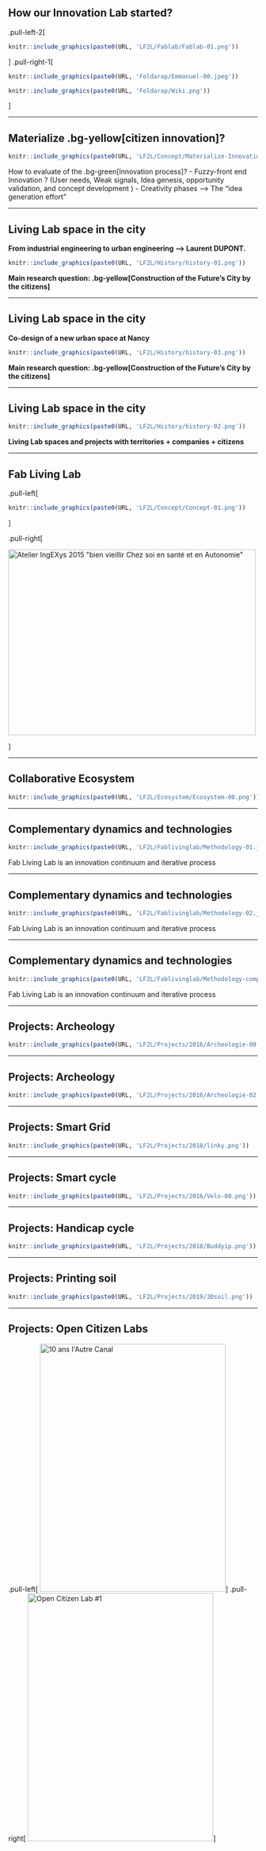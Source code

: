 
##  How our Innovation Lab started?

 .pull-left-2[
```r
knitr::include_graphics(paste0(URL, 'LF2L/Fablab/Fablab-01.png'))
```
]
.pull-right-1[
```r
knitr::include_graphics(paste0(URL, 'Foldarap/Emmanuel-00.jpeg'))
```

```r
knitr::include_graphics(paste0(URL, 'Foldarap/Wiki.png'))
```

]

---

## Materialize .bg-yellow[citizen innovation]?

```r
knitr::include_graphics(paste0(URL, 'LF2L/Concept/Materialize-Innovation-00.png'))
```

How to evaluate of the .bg-green[Innovation process]?
  - Fuzzy-front end Innovation ? (User needs, Weak signals, Idea genesis, opportunity validation, and concept development )
  - Creativity phases --> The “idea generation effort”

---


## Living Lab space in the city 

**From industrial engineering to urban engineering -->
Laurent DUPONT.**

```r
knitr::include_graphics(paste0(URL, 'LF2L/History/history-01.png'))
```

**Main research question: .bg-yellow[Construction of the Future's City by the citizens]**


---

## Living Lab space in the city 

**Co-design of a new urban space at Nancy**

```r
knitr::include_graphics(paste0(URL, 'LF2L/History/history-03.png'))
```

**Main research question: .bg-yellow[Construction of the Future's City by the citizens]**



---

## Living Lab space in the city 

```r
knitr::include_graphics(paste0(URL, 'LF2L/History/history-02.png'))
```

**Living Lab spaces and projects with territories + companies + citizens**

---

## Fab Living Lab

.pull-left[
```r
knitr::include_graphics(paste0(URL, 'LF2L/Concept/Concept-01.png'))
```
]

.pull-right[

<a data-flickr-embed="true" data-footer="true" data-context="true" href="https://www.flickr.com/photos/101465988@N05/23765370036/in/album-72157662300970412/" title="Atelier IngEXys 2015 &quot;bien vieillir Chez soi en santé et en Autonomie&quot;"><img src="https://live.staticflickr.com/5659/23765370036_9a56e99312.jpg" width="500" height="375" alt="Atelier IngEXys 2015 &quot;bien vieillir Chez soi en santé et en Autonomie&quot;"></a><script async src="//embedr.flickr.com/assets/client-code.js" charset="utf-8"></script>

]


---


## Collaborative Ecosystem 

```r
knitr::include_graphics(paste0(URL, 'LF2L/Ecosystem/Ecosystem-00.png'))
```


---

## Complementary dynamics and technologies


```r
knitr::include_graphics(paste0(URL, 'LF2L/Fablivinglab/Methodology-01.jpg'))
```

Fab Living Lab is an innovation continuum and iterative process

---

## Complementary dynamics and technologies


```r
knitr::include_graphics(paste0(URL, 'LF2L/Fablivinglab/Methodology-02.jpg'))
```

Fab Living Lab is an innovation continuum and iterative process


---

## Complementary dynamics and technologies

```r
knitr::include_graphics(paste0(URL, 'LF2L/Fablivinglab/Methodology-complet-00.jpg'))
```

Fab Living Lab is an innovation continuum and iterative process


---

## Projects: Archeology

```r
knitr::include_graphics(paste0(URL, 'LF2L/Projects/2016/Archeologie-00.png'))
```

---

## Projects: Archeology

```r
knitr::include_graphics(paste0(URL, 'LF2L/Projects/2016/Archeologie-02.png'))
```

---

## Projects: Smart Grid

```r
knitr::include_graphics(paste0(URL, 'LF2L/Projects/2018/linky.png'))
```


---

## Projects: Smart cycle

```r
knitr::include_graphics(paste0(URL, 'LF2L/Projects/2016/Velo-00.png'))
```

---

## Projects: Handicap cycle

```r
knitr::include_graphics(paste0(URL, 'LF2L/Projects/2018/Buddyip.png'))
```


---

## Projects: Printing soil

```r
knitr::include_graphics(paste0(URL, 'LF2L/Projects/2019/3Dsoil.png'))
```


---

## Projects: Open Citizen Labs

.pull-left[
<a data-flickr-embed="true" data-footer="true" href="https://www.flickr.com/photos/101465988@N05/albums/72157680960440083" title="10 ans l&#x27;Autre Canal"><img src="https://live.staticflickr.com/2889/33903907580_0fcb3cb06d_w.jpg" width="375" height="500" alt="10 ans l&#x27;Autre Canal"></a><script async src="//embedr.flickr.com/assets/client-code.js" charset="utf-8"></script>
]
.pull-right[
<a data-flickr-embed="true" data-footer="true" href="https://www.flickr.com/photos/101465988@N05/albums/72157662602577298" title="Open Citizen Lab #1"><img src="https://live.staticflickr.com/4267/35049173185_b949e808d9_w.jpg" width="375" height="500" alt="Open Citizen Lab #1"></a><script async src="//embedr.flickr.com/assets/client-code.js" charset="utf-8"></script>
]


